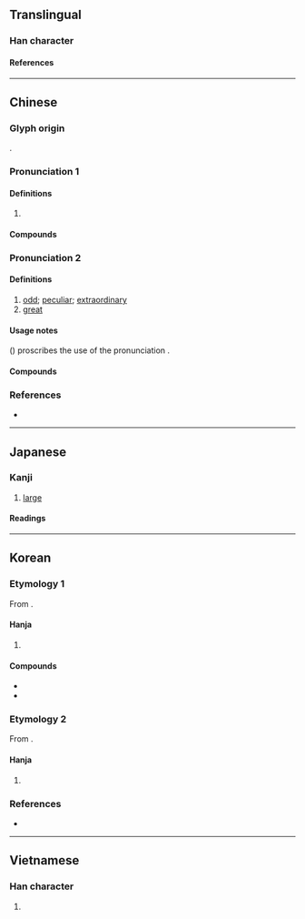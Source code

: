 {{character info}}
==Translingual==

===Han character===
{{Han char|rn=9|rad=人|as=10|sn=12|four=26213|canj=OHUI|ids=⿰亻鬼}}

====References====
{{Han ref|kx=0112.080|dkj=00928|hdz=10192.080|uh=5080}}

----

==Chinese==
{{zh-forms}}

===Glyph origin===
{{Han etym}}
{{Han compound|人|alt1=亻|鬼|ls=psc|c1=s|c2=p|t1=human}}.

===Pronunciation 1===
{{zh-pron
|m=kuǐ
|c=faai3
|mn=ml:khúi/ka
|mn_note=ka - 嘉 is used in the Mainland
|mc=2
|oc=n,2
|cat=
}}

====Definitions====
{{zh-hanzi}}

# {{zh-only|傀儡|[[puppet]]}}

====Compounds====
{{zh-der|傀儡|傀儡家庭|傀儡戲|傀儡政權|懸絲傀儡|文樂傀儡|線抽傀儡|肉傀儡|藥發傀儡|跳傀儡}}

===Pronunciation 2===
{{zh-pron
|m=guī
|c=gwai1
|mc=1
|oc=n,1
|cat=a
}}

====Definitions====
{{zh-hanzi}}

# [[odd]]; [[peculiar]]; [[extraordinary]]
# [[great]]

====Usage notes====
''{{w|Xiandai Hanyu Guifan Cidian}}'' ({{w2|zh|pref=《|现代汉语规范词典|suf=》}}) proscribes the use of the pronunciation {{m|cmn|guī}}.

====Compounds====
{{zh-der|傀偉|傀儡:guīlěi|傀奇|傀然}}

===References===
* {{R:yue:Hanzi}}

----

==Japanese==

===Kanji===
{{ja-kanji|grade=|rs=人10}}

# [[large]]

====Readings====
{{ja-readings
|goon=け<け<くゑ
|kanon=かい<くわい
|kun=お.おき-い
}}

----

==Korean==

===Etymology 1===
From {{der|ko|ltc|-}} {{ltc-l|傀|id=2}}. {{hanja-hunmong|괴〯|kwoy|人類#중03A}}

====Hanja====
{{ko-hanja-search}}
{{ko-hanja|[[꼭두각시]]/[[허수아비]]|괴}}

# {{hanja form of|괴|[[puppet]]}}

====Compounds====
{{top2}}
* {{ko-l|괴뢰|[[puppet]]|傀儡}}
* {{ko-l|괴뢰군|[[puppet army]]|傀儡軍}}
{{bottom}}

===Etymology 2===
From {{der|ko|ltc|-}} {{ltc-l|傀|id=1}}.

====Hanja====
{{ko-hanja|크다|클|괴}}

# {{hanja form of|괴|[[large]]}}

===References===
* {{R:hanjadoc|475}}

----

==Vietnamese==

===Han character===
{{vi-readings|reading=[[khôi]], [[khổi]], [[ngội]], [[ổi]]|rs=人10}}

# {{rfdef|vi|sort=人10}}
